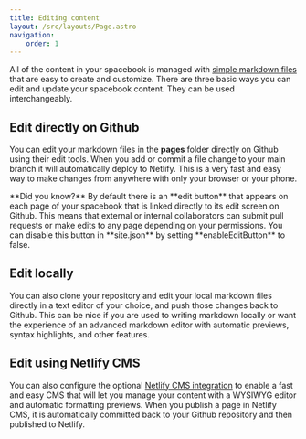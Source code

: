 ```yaml
---
title: Editing content
layout: /src/layouts/Page.astro
navigation:
    order: 1
---
```



All of the content in your spacebook is managed with [simple markdown files](/markdown) that are easy to create and customize. There are three basic ways you can edit and update your spacebook content. They can be used interchangeably. 

## Edit directly on Github 

You can edit your markdown files in the **pages** folder directly on Github using their edit tools. When you add or commit a file change to your main branch it will automatically deploy to Netlify. This is a very fast and easy way to make changes from anywhere with only your browser or your phone.  

<Callout>
**Did you know?** By default there is an **edit button** that appears on each page of your spacebook that is linked directly to its edit screen on Github. This means that external or internal collaborators can submit pull requests or make edits to any page depending on your permissions. You can disable this button in **site.json** by setting **enableEditButton** to false.
</Callout>

## Edit locally

You can also clone your repository and edit your local markdown files directly in a text editor of your choice, and push those changes back to Github. This can be nice if you are used to writing markdown locally or want the experience of an advanced markdown editor with automatic previews, syntax highlights, and other features.

## Edit using Netlify CMS

You can also configure the optional [Netlify CMS integration](/netlifycms) to enable a fast and easy CMS that will let you manage your content with a WYSIWYG editor and automatic formatting previews. When you publish a page in Netlify CMS, it is automatically committed back to your Github repository and then published to Netlify.
